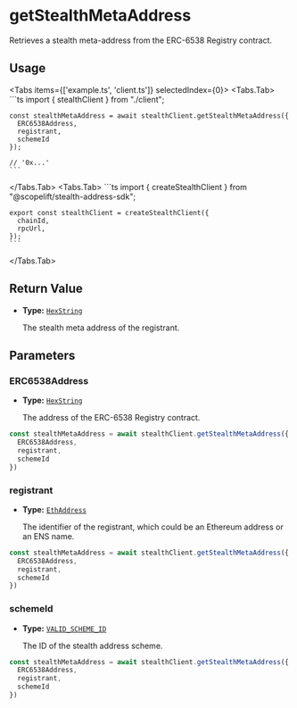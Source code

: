 
# getStealthMetaAddress

Retrieves a stealth meta-address from the ERC-6538 Registry contract.

## Usage

<Tabs items={['example.ts', 'client.ts']} selectedIndex={0}>
  <Tabs.Tab>
    ```ts
    import { stealthClient } from "./client";

    const stealthMetaAddress = await stealthClient.getStealthMetaAddress({
      ERC6538Address,
      registrant,
      schemeId
    });

    // '0x...'
    ```
  </Tabs.Tab>
  <Tabs.Tab>
    ```ts
    import { createStealthClient } from "@scopelift/stealth-address-sdk";

    export const stealthClient = createStealthClient({
      chainId,
      rpcUrl,
    });
    ```
  </Tabs.Tab>
</Tabs>

## Return Value

- **Type:** [`HexString`](../glossary/types.md#hexstring) 

  The stealth meta address of the registrant.

## Parameters

### ERC6538Address

- **Type:** [`HexString`](../glossary/types.md#hexstring)

  The address of the ERC-6538 Registry contract.

```ts {2}
const stealthMetaAddress = await stealthClient.getStealthMetaAddress({
  ERC6538Address,
  registrant,
  schemeId
})
```

### registrant

- **Type:** [`EthAddress`](../glossary/types.md#ethaddress)

  The identifier of the registrant, which could be an Ethereum address or an ENS name.

```ts {3}
const stealthMetaAddress = await stealthClient.getStealthMetaAddress({
  ERC6538Address,
  registrant,
  schemeId
})
```

### schemeId

- **Type:** [`VALID_SCHEME_ID`](../glossary/types.md#valid_scheme_id)

  The ID of the stealth address scheme.

```ts {4}
const stealthMetaAddress = await stealthClient.getStealthMetaAddress({
  ERC6538Address,
  registrant,
  schemeId
})
```

